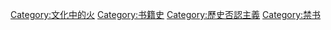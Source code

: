 {{Commons category|Book burning}}
[[Category:文化中的火|Category:文化中的火]]
[[Category:书籍史|Category:书籍史]]
[[Category:歷史否認主義|Category:歷史否認主義]]
[[Category:禁书|Category:禁书]]